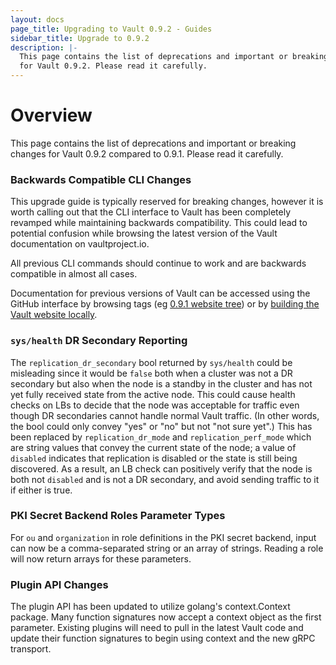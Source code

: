 ```yaml
---
layout: docs
page_title: Upgrading to Vault 0.9.2 - Guides
sidebar_title: Upgrade to 0.9.2
description: |-
  This page contains the list of deprecations and important or breaking changes
  for Vault 0.9.2. Please read it carefully.
---
```


# Overview

This page contains the list of deprecations and important or breaking changes
for Vault 0.9.2 compared to 0.9.1. Please read it carefully.

### Backwards Compatible CLI Changes

This upgrade guide is typically reserved for breaking changes, however it
is worth calling out that the CLI interface to Vault has been completely
revamped while maintaining backwards compatibility. This could lead to
potential confusion while browsing the latest version of the Vault
documentation on vaultproject.io.

All previous CLI commands should continue to work and are backwards
compatible in almost all cases.

Documentation for previous versions of Vault can be accessed using
the GitHub interface by browsing tags (eg [0.9.1 website tree](https://github.com/hashicorp/vault/tree/v0.9.1/website)) or by
[building the Vault website locally](https://github.com/hashicorp/vault/tree/v0.9.1/website#running-the-site-locally).

### `sys/health` DR Secondary Reporting

The `replication_dr_secondary` bool returned by `sys/health` could be
misleading since it would be `false` both when a cluster was not a DR secondary
but also when the node is a standby in the cluster and has not yet fully
received state from the active node. This could cause health checks on LBs to
decide that the node was acceptable for traffic even though DR secondaries
cannot handle normal Vault traffic. (In other words, the bool could only convey
"yes" or "no" but not "not sure yet".) This has been replaced by
`replication_dr_mode` and `replication_perf_mode` which are string values that
convey the current state of the node; a value of `disabled` indicates that
replication is disabled or the state is still being discovered. As a result, an
LB check can positively verify that the node is both not `disabled` and is not
a DR secondary, and avoid sending traffic to it if either is true.

### PKI Secret Backend Roles Parameter Types

For `ou` and `organization` in role definitions in the PKI secret backend,
input can now be a comma-separated string or an array of strings. Reading a
role will now return arrays for these parameters.

### Plugin API Changes

The plugin API has been updated to utilize golang's context.Context package.
Many function signatures now accept a context object as the first parameter.
Existing plugins will need to pull in the latest Vault code and update their
function signatures to begin using context and the new gRPC transport.
